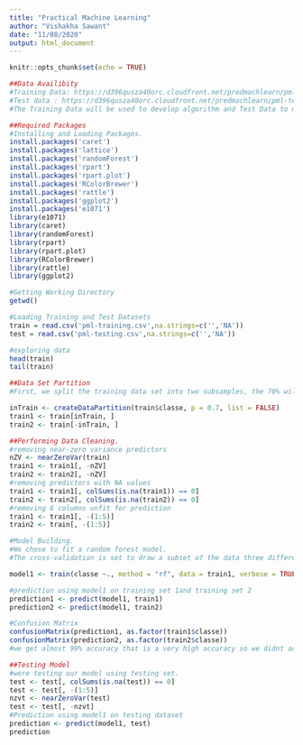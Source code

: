 ---
title: "Practical Machine Learning"
author: "Vishakha Sawant"
date: "11/08/2020"
output: html_document
---

```{r setup, include=FALSE}
knitr::opts_chunk$set(echo = TRUE)
```


```{r}
##Data Availibity
#Training Data: https://d396qusza40orc.cloudfront.net/predmachlearn/pml-training.csv
#Test data : https://d396qusza40orc.cloudfront.net/predmachlearn/pml-testing.csv
#The Training Data will be used to develop algorithm and Test Data to make our final predictions..

##Required Packages
#Installing and Loading Packages.
install.packages('caret')
install.packages('lattice')
install.packages('randomForest')
install.packages('rpart')
install.packages('rpart.plot')
install.packages('RColorBrewer')
install.packages('rattle')
install.packages('ggplot2')
install.packages('e1071')
library(e1071)
library(caret)
library(randomForest)
library(rpart)
library(rpart.plot)
library(RColorBrewer)
library(rattle)
library(ggplot2)

#Getting Working Directory
getwd()

#Loading Training and Test Datasets
train = read.csv('pml-training.csv',na.strings=c('','NA'))
test = read.csv('pml-testing.csv',na.strings=c('','NA'))

#exploring data
head(train)
tail(train)

##Data Set Partition
#First, we split the training data set into two subsamples, the 70% will be used as training set and remaining 30% will be used as testing set.

inTrain <- createDataPartition(train$classe, p = 0.7, list = FALSE)
train1 <- train[inTrain, ]
train2 <- train[-inTrain, ]

##Performing Data Cleaning.
#removing near-zero variance predictors
nZV <- nearZeroVar(train)
train1 <- train1[, -nZV]
train2 <- train2[, -nZV]
#removing predictors with NA values
train1 <- train1[, colSums(is.na(train1)) == 0]
train2 <- train2[, colSums(is.na(train2)) == 0]
#removing 6 columns unfit for prediction 
train1 <- train1[, -(1:5)]
train2 <- train[, -(1:5)]

#Model Building.
#We chose to fit a random forest model. 
#The cross-validation is set to draw a subset of the data three different times.

model1 <- train(classe ~., method = "rf", data = train1, verbose = TRUE, trControl = trainControl(method="cv"), number = 3)

#prediction using model1 on training set 1and training set 2
prediction1 <- predict(model1, train1)
prediction2 <- predict(model1, train2)

#Confusion Matrix
confusionMatrix(prediction1, as.factor(train1$classe))
confusionMatrix(prediction2, as.factor(train2$classe))
#we get almost 99% accuracy that is a very high accuracy so we didnt actually overfit the model and also we can say that out of sample error is about 1%.

##Testing Model
#were testing our model using testing set.
test <- test[, colSums(is.na(test)) == 0]
test <- test[, -(1:5)]
nzvt <- nearZeroVar(test)
test <- test[, -nzvt]
#Prediction using model1 on testing dataset
prediction <- predict(model1, test)
prediction
```

